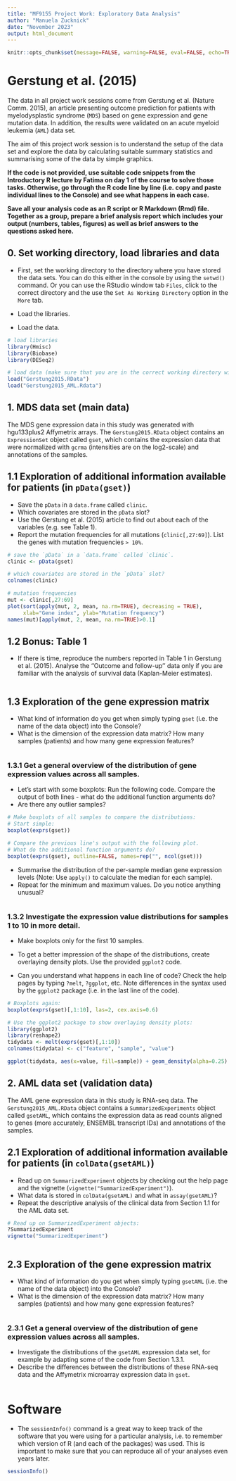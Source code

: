 ```yaml
---
title: "MF9155 Project Work: Exploratory Data Analysis"
author: "Manuela Zucknick"
date: "November 2023"
output: html_document
---
```

  
```r
knitr::opts_chunk$set(message=FALSE, warning=FALSE, eval=FALSE, echo=TRUE, fig.align="center")
```

# Gerstung et al. (2015)

The data in all project work sessions come from Gerstung et al. (Nature Comm. 2015), an article presenting outcome prediction for patients with myelodysplastic syndrome (`MDS`) based on gene expression and gene mutation data. In addition, the results were validated on an acute myeloid leukemia (`AML`) data set.

The aim of this project work session is to understand the setup of the data set and explore the data by calculating suitable summary statistics and summarising some of the data by simple graphics.

**If the code is not provided, use suitable code snippets from the Introductory R lecture by Fatima on day 1 of the course to solve those tasks. Otherwise, go through the R code line by line (i.e. copy and paste individual lines to the Console) and see what happens in each case.**

**Save all your analysis code as an R script or R Markdown (Rmd) file. Together as a group, prepare a brief analysis report which includes your output (numbers, tables, figures) as well as brief answers to the questions asked here.**
  
## 0. Set working directory, load libraries and data
  
* First, set the working directory to the directory where you have stored the data sets. You can do this either in the console by using the `setwd()` command. Or you can use the RStudio window tab `Files`, click to the correct directory and the use the `Set As Working Directory` option in the `More` tab.  

* Load the libraries.
* Load the data.  
  
```r
# load libraries
library(Hmisc)
library(Biobase)
library(DESeq2)

# load data (make sure that you are in the correct working directory with setwd()):
load("Gerstung2015.RData")
load("Gerstung2015_AML.Rdata")
```  
  
## 1. MDS data set (main data)  

The MDS gene expression data in this study was generated with hgu133plus2 Affymetrix arrays. The `Gerstung2015.RData` object contains an `ExpressionSet` object called `gset`, which contains the expression data that were normalized with `gcrma` (intensities are on the log2-scale) and annotations of the samples.

## 1.1 Exploration of additional information available for patients (in `pData(gset)`)  

* Save the `pData` in a `data.frame` called `clinic`. 
* Which covariates are stored in the `pData` slot?
* Use the Gerstung et al. (2015) article to find out about each of the variables (e.g. see Table 1).  
* Report the mutation frequencies for all mutations (`clinic[,27:69]`). List the genes with mutation frequencies `> 10%`.
  
```r
# save the `pData` in a `data.frame` called `clinic`.
clinic <- pData(gset)

# which covariates are stored in the `pData` slot?
colnames(clinic)

# mutation frequencies
mut <- clinic[,27:69]
plot(sort(apply(mut, 2, mean, na.rm=TRUE), decreasing = TRUE),
     xlab="Gene index", ylab="Mutation frequency")
names(mut)[apply(mut, 2, mean, na.rm=TRUE)>0.1]
```

## 1.2 Bonus: Table 1

* If there is time, reproduce the numbers reported in Table 1 in Gerstung et al. (2015). Analyse the ''Outcome and follow-up'' data only if you are familiar with the analysis of survival data (Kaplan-Meier estimates).    

```r

```

## 1.3 Exploration of the gene expression matrix

* What kind of information do you get when simply typing `gset` (i.e. the name of the data object) into the Console?
* What is the dimension of the expression data matrix? How many samples (patients) and how many gene expression features?   

```r

```   

### 1.3.1 Get a general overview of the distribution of gene expression values across all samples.  

* Let's start with some boxplots: Run the following code. Compare the output of both lines - what do the additional function arguments do? 
* Are there any outlier samples?  

```r
# Make boxplots of all samples to compare the distributions:
# Start simple:
boxplot(exprs(gset))

# Compare the previous line's output with the following plot. 
# What do the additional function arguments do?
boxplot(exprs(gset), outline=FALSE, names=rep("", ncol(gset)))
```

* Summarise the distribution of the per-sample median gene expression levels (Note: Use `apply()` to calculate the median for each sample).
* Repeat for the minimum and maximum values. Do you notice anything unusual?  

```r

```

### 1.3.2 Investigate the expression value distributions for samples 1 to 10 in more detail.  

* Make boxplots only for the first 10 samples.
* To get a better impression of the shape of the distributions, create overlaying density plots. Use the provided `ggplot2` code.  

* Can you understand what happens in each line of code? Check the help pages by typing `?melt`, `?ggplot`, etc. Note differences in the syntax used by the `ggplot2` package (i.e. in the last line of the code).  

```r
# Boxplots again:
boxplot(exprs(gset)[,1:10], las=2, cex.axis=0.6)

# Use the ggplot2 package to show overlaying density plots:
library(ggplot2)
library(reshape2)
tidydata <- melt(exprs(gset)[,1:10])
colnames(tidydata) <- c("feature", "sample", "value")

ggplot(tidydata, aes(x=value, fill=sample)) + geom_density(alpha=0.25)
```

## 2. AML data set (validation data)

The AML gene expression data in this study is RNA-seq data. The `Gerstung2015_AML.RData` object contains a `SummarizedExperiments` object called `gsetAML`, which contains the expression data as read counts aligned to genes (more accurately, ENSEMBL transcript IDs) and annotations of the samples.

## 2.1 Exploration of additional information available for patients (in `colData(gsetAML)`)  

* Read up on `SummarizedExperiment` objects by checking out the help page and the vignette (`vignette("SummarizedExperiment")`).  
* What data is stored in `colData(gsetAML)` and what in `assay(gsetAML)`?  
* Repeat the descriptive analysis of the clinical data from Section 1.1 for the AML data set.
  
```r
# Read up on SummarizedExperiment objects:
?SummarizedExperiment
vignette("SummarizedExperiment")
```

```r

```

## 2.3 Exploration of the gene expression matrix

* What kind of information do you get when simply typing `gsetAML` (i.e. the name of the data object) into the Console?
* What is the dimension of the expression data matrix? How many samples (patients) and how many gene expression features?

```r

```   

### 2.3.1 Get a general overview of the distribution of gene expression values across all samples.  

* Investigate the distributions of the `gsetAML` expression data set, for example by adapting some of the code from Section 1.3.1.  
* Describe the differences between the distributions of these RNA-seq data and the Affymetrix microarray expression data in `gset`.

```r

```

# Software

* The `sessionInfo()` command is a great way to keep track of the software that you were using for a particular analysis, i.e. to remember which version of R (and each of the packages) was used. This is important to make sure that you can reproduce all of your analyses even years later.  

```r
sessionInfo()
```


